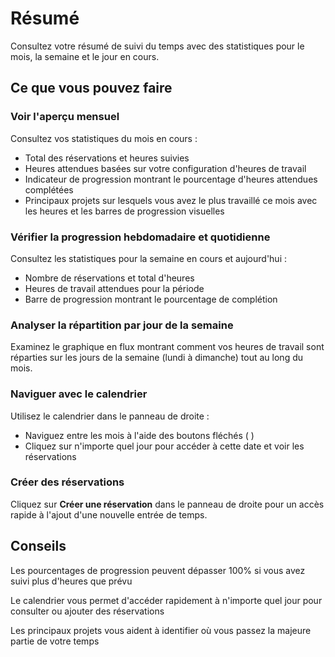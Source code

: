 # Résumé

Consultez votre résumé de suivi du temps avec des statistiques pour le mois, la semaine et le jour en cours.

## Ce que vous pouvez faire

### Voir l'aperçu mensuel
Consultez vos statistiques du mois en cours :
- Total des réservations et heures suivies
- Heures attendues basées sur votre configuration d'heures de travail
- Indicateur de progression montrant le pourcentage d'heures attendues complétées
- Principaux projets sur lesquels vous avez le plus travaillé ce mois avec les heures et les barres de progression visuelles

### Vérifier la progression hebdomadaire et quotidienne
Consultez les statistiques pour la semaine en cours et aujourd'hui :
- Nombre de réservations et total d'heures
- Heures de travail attendues pour la période
- Barre de progression montrant le pourcentage de complétion

### Analyser la répartition par jour de la semaine
Examinez le graphique en flux montrant comment vos heures de travail sont réparties sur les jours de la semaine (lundi à dimanche) tout au long du mois.

### Naviguer avec le calendrier
Utilisez le calendrier dans le panneau de droite :
- Naviguez entre les mois à l'aide des boutons fléchés (<Icon name="ChevronLeft" /> <Icon name="ChevronRight" />)
- Cliquez sur n'importe quel jour pour accéder à cette date et voir les réservations

### Créer des réservations
Cliquez sur **Créer une réservation** dans le panneau de droite pour un accès rapide à l'ajout d'une nouvelle entrée de temps.

## Conseils

<Tip>Les pourcentages de progression peuvent dépasser 100% si vous avez suivi plus d'heures que prévu</Tip>

<Tip>Le calendrier vous permet d'accéder rapidement à n'importe quel jour pour consulter ou ajouter des réservations</Tip>

<Tip>Les principaux projets vous aident à identifier où vous passez la majeure partie de votre temps</Tip>
